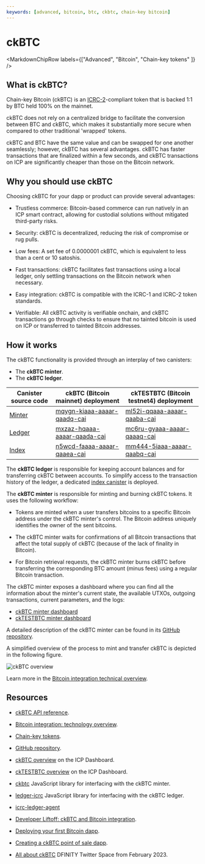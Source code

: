 ```yaml
---
keywords: [advanced, bitcoin, btc, ckbtc, chain-key bitcoin]
---
```



# ckBTC

<MarkdownChipRow labels={["Advanced", "Bitcoin", "Chain-key tokens" ]} />

## What is ckBTC?

Chain-key Bitcoin (ckBTC) is an [ICRC-2](https://github.com/dfinity/ICRC-1/blob/main/standards/ICRC-2/README.md)-compliant token that is backed 1:1 by BTC held 100% on the mainnet.

ckBTC does not rely on a centralized bridge to facilitate the conversion between BTC and ckBTC, which makes it substantially more secure when compared to other traditional 'wrapped' tokens.

ckBTC and BTC have the same value and can be swapped for one another seamlessly; however, ckBTC has several advantages. ckBTC has faster transactions that are finalized within a few seconds, and ckBTC transactions on ICP are significantly cheaper than those on the Bitcoin network.

## Why you should use ckBTC

Choosing ckBTC for your dapp or product can provide several advantages:

- Trustless commerce: Bitcoin-based commerce can run natively in an ICP smart contract, allowing for custodial solutions without mitigated third-party risks.

- Security: ckBTC is decentralized, reducing the risk of compromise or rug pulls.

- Low fees: A set fee of 0.0000001 ckBTC, which is equivalent to less than a cent or 10 satoshis.

- Fast transactions: ckBTC facilitates fast transactions using a local ledger, only settling transactions on the Bitcoin network when necessary.

- Easy integration: ckBTC is compatible with the ICRC-1 and ICRC-2 token standards.

- Verifiable: All ckBTC activity is verifiable onchain, and ckBTC transactions go through checks to ensure that no tainted bitcoin is used on ICP or transferred to tainted Bitcoin addresses.

## How it works

The ckBTC functionality is provided through an interplay of two canisters:
- The **ckBTC minter**.
- The **ckBTC ledger**.

| Canister source code                                                                | ckBTC (Bitcoin mainnet) deployment                                                                         | ckTESTBTC (Bitcoin testnet4) deployment                                                                    |
| ----------------------------------------------------------------------------------  | ---------------------------------------------------------------------------------------------------------- | ---------------------------------------------------------------------------------------------------------- |
| [Minter](https://github.com/dfinity/ic/tree/master/rs/bitcoin/ckbtc/minter)         | [mqygn-kiaaa-aaaar-qaadq-cai](https://dashboard.internetcomputer.org/canister/mqygn-kiaaa-aaaar-qaadq-cai) | [ml52i-qqaaa-aaaar-qaaba-cai](https://dashboard.internetcomputer.org/canister/ml52i-qqaaa-aaaar-qaaba-cai) |
| [Ledger](https://github.com/dfinity/ic/tree/master/rs/ledger_suite/icrc1/ledger)    | [mxzaz-hqaaa-aaaar-qaada-cai](https://dashboard.internetcomputer.org/canister/mxzaz-hqaaa-aaaar-qaada-cai) | [mc6ru-gyaaa-aaaar-qaaaq-cai](https://dashboard.internetcomputer.org/canister/mc6ru-gyaaa-aaaar-qaaaq-cai) |
| [Index](https://github.com/dfinity/ic/tree/master/rs/ledger_suite/icrc1/index-ng)   | [n5wcd-faaaa-aaaar-qaaea-cai](https://dashboard.internetcomputer.org/canister/n5wcd-faaaa-aaaar-qaaea-cai) | [mm444-5iaaa-aaaar-qaabq-cai](https://dashboard.internetcomputer.org/canister/mm444-5iaaa-aaaar-qaabq-cai) |


The **ckBTC ledger** is responsible for keeping account balances and for transferring ckBTC between accounts. To simplify access to the transaction history of the ledger, a dedicated [index canister](/docs/defi/token-indexes) is deployed.

The **ckBTC minter** is responsible for minting and burning ckBTC tokens. It uses the following workflow:

- Tokens are minted when a user transfers bitcoins to a specific Bitcoin address under the ckBTC minter's control. The Bitcoin address uniquely identifies the owner of the sent bitcoins.

- The ckBTC minter waits for confirmations of all Bitcoin transactions that affect the total supply of ckBTC (because of the lack of finality in Bitcoin).

- For Bitcoin retrieval requests, the ckBTC minter burns ckBTC before transferring the corresponding BTC amount (minus fees) using a regular Bitcoin transaction.

The ckBTC minter exposes a dashboard where you can find all the information about the minter's current state, the available UTXOs, outgoing transactions, current parameters, and the logs:

- [ckBTC minter dashboard](https://mqygn-kiaaa-aaaar-qaadq-cai.raw.icp0.io/dashboard)
- [ckTESTBTC minter dashboard](https://ml52i-qqaaa-aaaar-qaaba-cai.raw.icp0.io/dashboard)

A detailed description of the ckBTC minter can be found in its [GitHub repository](https://github.com/dfinity/ic/tree/master/rs/bitcoin/ckbtc/minter).

A simplified overview of the process to mint and transfer ckBTC is depicted in the following figure.

![ckBTC overview](../../_attachments/ckbtc-overview.png)

Learn more in the [Bitcoin integration technical overview](/docs/references/bitcoin-how-it-works).

## Resources

- [ckBTC API reference](/docs/references/ckbtc-reference).

- [Bitcoin integration: technology overview](/docs/references/bitcoin-how-it-works).

- [Chain-key tokens](https://learn.internetcomputer.org/hc/en-us/articles/34211397080980-Chain-Key-Tokens).

- [GitHub repository](https://github.com/dfinity/ic/tree/master/rs/bitcoin/ckbtc/minter).

- [ckBTC overview](https://dashboard.internetcomputer.org/bitcoin) on the ICP Dashboard.

- [ckTESTBTC overview](https://dashboard.internetcomputer.org/testbtc) on the ICP Dashboard.

- [ckbtc](https://github.com/dfinity/ic-js/tree/main/packages/ckbtc) JavaScript library for interfacing with the ckBTC minter.

- [ledger-icrc](https://github.com/dfinity/ic-js/tree/main/packages/ledger-icrc) JavaScript library for interfacing with the ckBTC ledger.

- [icrc-ledger-agent](https://crates.io/crates/icrc-ledger-agent)

- [Developer Liftoff: ckBTC and Bitcoin integration](/docs/tutorials/developer-liftoff/level-4/4.3-ckbtc-and-bitcoin).

- [Deploying your first Bitcoin dapp](https://github.com/dfinity/examples/tree/master/motoko/basic_bitcoin).

- [Creating a ckBTC point of sale dapp](https://github.com/dfinity/examples/tree/master/motoko/ic-pos).

- [All about ckBTC](https://www.youtube.com/watch?v=cBZlTX818L8) DFINITY Twitter Space from February 2023.